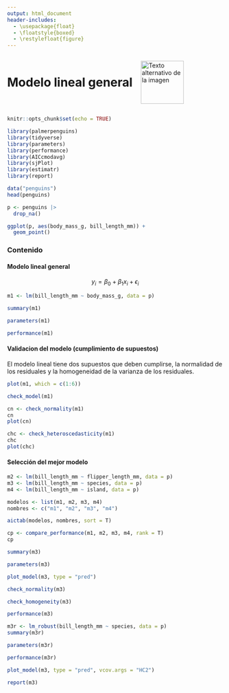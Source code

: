 ---
output: html_document
header-includes:
  - \usepackage{float}
  - \floatstyle{boxed}
  - \restylefloat{figure}
---

<div style="display:flex; align-items:center;">
  <h1 style="margin:0;">Modelo lineal general</h1>
  <img src="Imagenes/HNBI_LOGO1.jpeg" alt="Texto alternativo de la imagen" style="width:100px; margin-left:20px;">
</div>


```{r setup, include=FALSE}
knitr::opts_chunk$set(echo = TRUE)
```

```{r, warning=FALSE, message=FALSE}
library(palmerpenguins)
library(tidyverse)
library(parameters)
library(performance)
library(AICcmodavg)
library(sjPlot)
library(estimatr)
library(report)
```

```{r}
data("penguins")
head(penguins)
```

```{r}
p <- penguins |>
  drop_na()
```

```{r}
ggplot(p, aes(body_mass_g, bill_length_mm)) +
  geom_point()
```


### Contenido{.tabset .tabset-pills}

#### Modelo lineal general

$$
y_i = \beta_0 + \beta_1x_i +\epsilon_i
$$

```{r}
m1 <- lm(bill_length_mm ~ body_mass_g, data = p)
```

```{r}
summary(m1)
```

```{r}
parameters(m1)
```

```{r}
performance(m1)
```

#### Validacion del modelo (cumplimiento de supuestos)

El modelo lineal tiene dos supuestos que deben cumplirse, la normalidad de los residuales y la homogeneidad de la varianza de los residuales.

```{r}
plot(m1, which = c(1:6))
```

```{r}
check_model(m1)
```

```{r}
cn <- check_normality(m1)
cn
plot(cn)
```

```{r}
chc <- check_heteroscedasticity(m1)
chc
plot(chc)
```

#### Selección del mejor modelo

```{r}
m2 <- lm(bill_length_mm ~ flipper_length_mm, data = p)
m3 <- lm(bill_length_mm ~ species, data = p)
m4 <- lm(bill_length_mm ~ island, data = p)
```

```{r}
modelos <- list(m1, m2, m3, m4)
nombres <- c("m1", "m2", "m3", "m4")
```

```{r}
aictab(modelos, nombres, sort = T)
```

```{r}
cp <- compare_performance(m1, m2, m3, m4, rank = T)
cp
```

```{r}
summary(m3)
```

```{r}
parameters(m3)
```


```{r}
plot_model(m3, type = "pred")
```

```{r}
check_normality(m3)
```

```{r}
check_homogeneity(m3)
```

```{r}
performance(m3)
```

```{r}
m3r <- lm_robust(bill_length_mm ~ species, data = p)
summary(m3r)
```

```{r}
parameters(m3r)
```

```{r}
performance(m3r)
```


```{r}
plot_model(m3, type = "pred", vcov.args = "HC2")
```

```{r}
report(m3)
```

